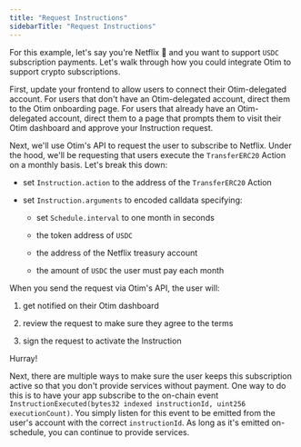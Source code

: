 ```yaml
---
title: "Request Instructions"
sidebarTitle: "Request Instructions"
---
```


For this example, let's say you're Netflix 🎥 and you want to support `USDC` subscription payments. Let's walk through how you could integrate Otim to support crypto subscriptions.

First, update your frontend to allow users to connect their Otim-delegated account. For users that don't have an Otim-delegated account, direct them to the Otim onboarding page. For users that already have an Otim-delegated account, direct them to a page that prompts them to visit their Otim dashboard and approve your Instruction request.

Next, we'll use Otim's API to request the user to subscribe to Netflix. Under the hood, we'll be requesting that users execute the `TransferERC20` Action on a monthly basis. Let's break this down:

* set `Instruction.action` to the address of the `TransferERC20` Action

* set `Instruction.arguments` to encoded calldata specifying:

  * set `Schedule.interval` to one month in seconds

  * the token address of `USDC`

  * the address of the Netflix treasury account

  * the amount of `USDC` the user must pay each month

When you send the request via Otim's API, the user will:

1. get notified on their Otim dashboard

2. review the request to make sure they agree to the terms

3. sign the request to activate the Instruction

Hurray!

Next, there are multiple ways to make sure the user keeps this subscription active so that you don't provide services without payment. One way to do this is to have your app subscribe to the on-chain event `InstructionExecuted(bytes32 indexed instructionId, uint256 executionCount)`. You simply listen for this event to be emitted from the user's account with the correct `instructionId`. As long as it's emitted on-schedule, you can continue to provide services.